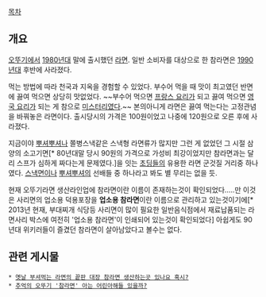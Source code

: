 [[목차]]
== 개요 ==
[[오뚜기]]에서 [[1980년대]] 말에 출시했던 [[라면]]. 일반 소비자를 대상으로 한 참라면은 [[1990년대]] 후반에 사라졌다.

먹는 방법에 따라 천국과 지옥을 경험할 수 있었다. 부수어 먹을 때 맛이 최고였던 반면에 끓여 먹으면 상당히 맛없었다. ~~부수어 먹으면 [[프랑스 요리]]가 되고 끓여 먹으면 [[영국 요리]]가 되는 게 참으로 [[미스터리]]였다.~~ 본의아니게 라면은 끓여 먹는다는 고정관념을 바꿔놓은 라면이다. 출시당시의 가격은 100원이었고 나중에 120원으로 오른 후에 사라졌다. 

지금이야 [[뿌셔뿌셔]]나 쫄병스낵같은 스낵형 라면류가 많지만 그런 게 없었던 그 시절 삼양의 소고기면[* 80년대말 당시 90원의 가격으로 가성비 최강이었지만 참라면과는 달리 스프가 심하게 짜다는게 문제였다.]을 잇는 [[초딩]]들의 유용한 라면 군것질 거리중 하나였다. [[스낵면]]이나 [[뿌셔뿌셔]]의 선배들 중 하나라고 봐도 별 무리는 없을 듯.

현재 오뚜기라면 생산라인업에 참라면이란 이름이 존재하는것이 확인되었다.....만 이것은 사리면의 업소용 덕용포장을 '''업소용 참라면'''이란 이름으로 관리하고 있는것이기에[* 2013년 현재, 부대찌개 식당등 사리면이 많이 필요한 일반음식점에서 재료납품되는 라면사리 박스에 여전히 '업소용 참라면'이 인쇄되어 있는것이 확인되었다] 아쉽게도 90년대 위키러들이 즐겼던 참라면이 살아남았다고 볼수는 없다.

== 관련 게시물 ==
 * [http://www.ppomppu.co.kr/zboard/view.php?id=help&no=438950 옛날 부셔먹는 라면의 끝판 대장 참라면 생산하는곳 있나요 혹시?]
 * [http://gall.dcinside.com/list.php?id=food_noodle&no=30984&page=1&bbs= 추억의 오뚜기 '참라면' 아는 어린아해들 있을까?]
